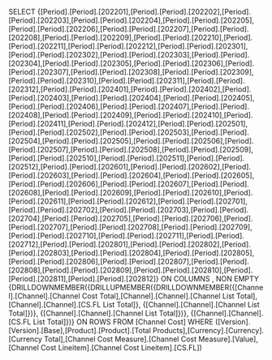 SELECT {[Period].[Period].[202201],[Period].[Period].[202202],[Period].[Period].[202203],[Period].[Period].[202204],[Period].[Period].[202205],[Period].[Period].[202206],[Period].[Period].[202207],[Period].[Period].[202208],[Period].[Period].[202209],[Period].[Period].[202210],[Period].[Period].[202211],[Period].[Period].[202212],[Period].[Period].[202301],[Period].[Period].[202302],[Period].[Period].[202303],[Period].[Period].[202304],[Period].[Period].[202305],[Period].[Period].[202306],[Period].[Period].[202307],[Period].[Period].[202308],[Period].[Period].[202309],[Period].[Period].[202310],[Period].[Period].[202311],[Period].[Period].[202312],[Period].[Period].[202401],[Period].[Period].[202402],[Period].[Period].[202403],[Period].[Period].[202404],[Period].[Period].[202405],[Period].[Period].[202406],[Period].[Period].[202407],[Period].[Period].[202408],[Period].[Period].[202409],[Period].[Period].[202410],[Period].[Period].[202411],[Period].[Period].[202412],[Period].[Period].[202501],[Period].[Period].[202502],[Period].[Period].[202503],[Period].[Period].[202504],[Period].[Period].[202505],[Period].[Period].[202506],[Period].[Period].[202507],[Period].[Period].[202508],[Period].[Period].[202509],[Period].[Period].[202510],[Period].[Period].[202511],[Period].[Period].[202512],[Period].[Period].[202601],[Period].[Period].[202602],[Period].[Period].[202603],[Period].[Period].[202604],[Period].[Period].[202605],[Period].[Period].[202606],[Period].[Period].[202607],[Period].[Period].[202608],[Period].[Period].[202609],[Period].[Period].[202610],[Period].[Period].[202611],[Period].[Period].[202612],[Period].[Period].[202701],[Period].[Period].[202702],[Period].[Period].[202703],[Period].[Period].[202704],[Period].[Period].[202705],[Period].[Period].[202706],[Period].[Period].[202707],[Period].[Period].[202708],[Period].[Period].[202709],[Period].[Period].[202710],[Period].[Period].[202711],[Period].[Period].[202712],[Period].[Period].[202801],[Period].[Period].[202802],[Period].[Period].[202803],[Period].[Period].[202804],[Period].[Period].[202805],[Period].[Period].[202806],[Period].[Period].[202807],[Period].[Period].[202808],[Period].[Period].[202809],[Period].[Period].[202810],[Period].[Period].[202811],[Period].[Period].[202812]} ON COLUMNS , NON EMPTY {DRILLDOWNMEMBER({DRILLUPMEMBER({DRILLDOWNMEMBER({[Channel].[Channel].[Channel Cost Total],[Channel].[Channel].[Channel List Total],[Channel].[Channel].[CS.FL List Total]}, {[Channel].[Channel].[Channel List Total]})}, {[Channel].[Channel].[Channel List Total]})}, {[Channel].[Channel].[CS.FL List Total]})} ON ROWS FROM [Channel Cost] WHERE ([Version].[Version].[Base],[Product].[Product].[Total Products],[Currency].[Currency].[Currency Total],[Channel Cost Measure].[Channel Cost Measure].[Value],[Channel Cost Lineitem].[Channel Cost Lineitem].[CS.FL])